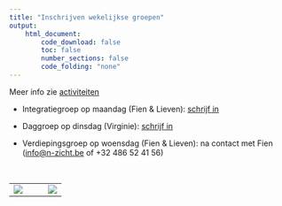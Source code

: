 ```yaml
---
title: "Inschrijven wekelijkse groepen"
output:
    html_document:
        code_download: false
        toc: false
        number_sections: false
        code_folding: "none"
---
```


Meer info zie [activiteiten](./activiteiten.html)
<!--

- Zomerlessen op maandag (Fien & Lieven): [schrijf in](./inschrijvenZomerLessen.html)
-->

- Integratiegroep op maandag (Fien & Lieven): [schrijf in](./inschrijvenIntegratieGroep.html)

- Daggroep op dinsdag (Virginie): [schrijf in](./inschrijvenVirginie.html)

- Verdiepingsgroep op woensdag (Fien & Lieven): na contact met Fien  ([info@n-zicht.be](mailto:info@n-zicht.be) of +32 486 52 41 56)

</br> 

<table>
<tr>
<td width=66%>
![](./figs/activiteiten2023.png)
</td>
<td width=34%>
![](./figs/flyerVirginie.png)
</td>
</table>



